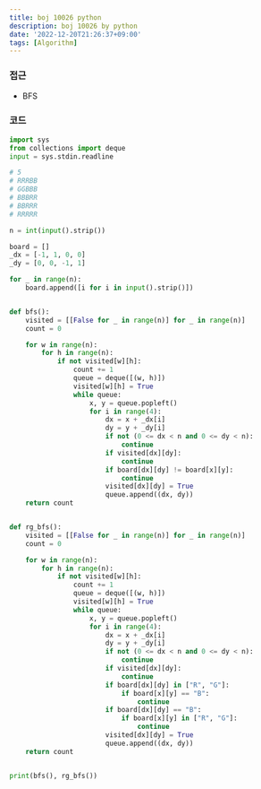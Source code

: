 ```yaml
---
title: boj 10026 python
description: boj 10026 by python
date: '2022-12-20T21:26:37+09:00'
tags: [Algorithm]
---
```


### 접근
- BFS

### 코드
```python
import sys
from collections import deque
input = sys.stdin.readline

# 5
# RRRBB
# GGBBB
# BBBRR
# BBRRR
# RRRRR

n = int(input().strip())

board = []
_dx = [-1, 1, 0, 0]
_dy = [0, 0, -1, 1]

for _ in range(n):
    board.append([i for i in input().strip()])


def bfs():
    visited = [[False for _ in range(n)] for _ in range(n)]
    count = 0

    for w in range(n):
        for h in range(n):
            if not visited[w][h]:
                count += 1
                queue = deque([(w, h)])
                visited[w][h] = True
                while queue:
                    x, y = queue.popleft()
                    for i in range(4):
                        dx = x + _dx[i]
                        dy = y + _dy[i]
                        if not (0 <= dx < n and 0 <= dy < n):
                            continue
                        if visited[dx][dy]:
                            continue
                        if board[dx][dy] != board[x][y]:
                            continue
                        visited[dx][dy] = True
                        queue.append((dx, dy))
    return count


def rg_bfs():
    visited = [[False for _ in range(n)] for _ in range(n)]
    count = 0

    for w in range(n):
        for h in range(n):
            if not visited[w][h]:
                count += 1
                queue = deque([(w, h)])
                visited[w][h] = True
                while queue:
                    x, y = queue.popleft()
                    for i in range(4):
                        dx = x + _dx[i]
                        dy = y + _dy[i]
                        if not (0 <= dx < n and 0 <= dy < n):
                            continue
                        if visited[dx][dy]:
                            continue
                        if board[dx][dy] in ["R", "G"]:
                            if board[x][y] == "B":
                                continue
                        if board[dx][dy] == "B":
                            if board[x][y] in ["R", "G"]:
                                continue
                        visited[dx][dy] = True
                        queue.append((dx, dy))
    return count


print(bfs(), rg_bfs())
```